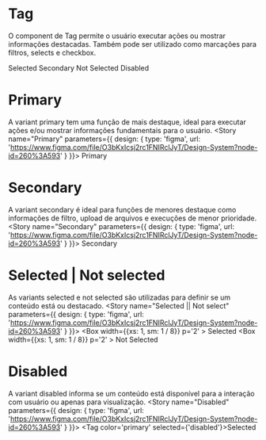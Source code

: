 

<Meta title="Informação|Tag" component={Tag} />

# Tag

O component de Tag permite o usuário executar ações ou mostrar informações destacadas. Também pode ser utilizado como marcações para filtros, selects e checkbox.

<Preview>
  <Story name="Base" parameters={{
    design: {
      type: 'figma',
      url: 'https://www.figma.com/file/O3bKxIcsj2rc1FNIRclJyT/Design-System?node-id=260%3A593'
    }
  }}>
    <ThemeProvider>
      <Flex>
        <Box width={{xs: 1, sm: 1 / 8}} p='2' >
          <Tag>Selected</Tag>
        </Box>
        <Box width={{xs: 1, sm: 1 / 8}} p='2' >
          <Tag color='secondary'>Secondary</Tag>
        </Box>
        <Box width={{xs: 1, sm: 1 / 8}} p='2' >
          <Tag selected={false}>Not Selected</Tag>
        </Box>
        <Box width={{xs: 1, sm: 1 / 8}} p='2' >
          <Tag selected='disabled'>Disabled</Tag>
        </Box>
      </Flex>
    </ThemeProvider>
  </Story>
</Preview>

# Primary
A variant primary tem uma função de mais destaque, ideal para executar ações e/ou mostrar informações fundamentais para o usuário.
<Preview>
  <Story name="Primary" parameters={{
    design: {
      type: 'figma',
      url: 'https://www.figma.com/file/O3bKxIcsj2rc1FNIRclJyT/Design-System?node-id=260%3A593'
    }
  }}>
    <ThemeProvider>
      <Tag>Primary</Tag>
    </ThemeProvider>
  </Story>
</Preview>

# Secondary
A variant secondary é ideal para funções de menores destaque como informações de filtro, upload de arquivos e execuções de menor prioridade.
<Preview>
  <Story name="Secondary" parameters={{
    design: {
      type: 'figma',
      url: 'https://www.figma.com/file/O3bKxIcsj2rc1FNIRclJyT/Design-System?node-id=260%3A593'
    }
  }}>
    <ThemeProvider>
      <Tag color='secondary'>Secondary</Tag>
    </ThemeProvider>
  </Story>
</Preview>

# Selected | Not selected
As variants selected e not selected são utilizadas para definir se um conteúdo está ou destacado.
<Preview>
  <Story name="Selected || Not select" parameters={{
    design: {
      type: 'figma',
      url: 'https://www.figma.com/file/O3bKxIcsj2rc1FNIRclJyT/Design-System?node-id=260%3A593'
    }
  }}>
    <ThemeProvider>
    <Flex>
      <Box width={{xs: 1, sm: 1 / 8}} p='2' >
        <Tag color='primary' selected={true}>Selected</Tag>
      </Box>
      <Box width={{xs: 1, sm: 1 / 8}} p='2' >
        <Tag color='primary' selected={false}>Not Selected</Tag>
      </Box>
    </Flex>
    </ThemeProvider>
  </Story>
</Preview>

# Disabled
A variant disabled informa se um conteúdo está disponível para a interação com usuário ou apenas para visualização.
<Preview>
  <Story name="Disabled" parameters={{
    design: {
      type: 'figma',
      url: 'https://www.figma.com/file/O3bKxIcsj2rc1FNIRclJyT/Design-System?node-id=260%3A593'
    }
  }}>
    <ThemeProvider>
      <Tag color='primary' selected={'disabled'}>Selected</Tag>
    </ThemeProvider>
  </Story>
</Preview>

<Props of={Tag} />

